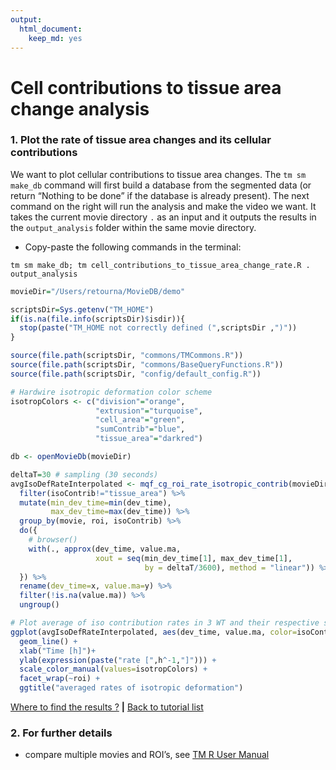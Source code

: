 ```yaml
---
output: 
  html_document: 
    keep_md: yes
---
```


# Cell contributions to tissue area change analysis

### 1. Plot the rate of tissue area changes and its cellular contributions

We want to plot cellular contributions to tissue area changes. The `tm sm make_db` command will first build a database from the segmented data (or return "Nothing to be done" if the database is already present). The next command on the right will run the analysis and make the video we want. It takes the current movie directory `.` as an input and it outputs the results in the `output_analysis` folder within the same movie directory.

* Copy-paste the following commands in the terminal:

```
tm sm make_db; tm cell_contributions_to_tissue_area_change_rate.R . output_analysis
```

```r
movieDir="/Users/retourna/MovieDB/demo"

scriptsDir=Sys.getenv("TM_HOME")
if(is.na(file.info(scriptsDir)$isdir)){
  stop(paste("TM_HOME not correctly defined (",scriptsDir ,")"))
}

source(file.path(scriptsDir, "commons/TMCommons.R"))
source(file.path(scriptsDir, "commons/BaseQueryFunctions.R"))
source(file.path(scriptsDir, "config/default_config.R"))

# Hardwire isotropic deformation color scheme
isotropColors <- c("division"="orange",
                   "extrusion"="turquoise",
                   "cell_area"="green",
                   "sumContrib"="blue",
                   "tissue_area"="darkred")

db <- openMovieDb(movieDir)

deltaT=30 # sampling (30 seconds)
avgIsoDefRateInterpolated <- mqf_cg_roi_rate_isotropic_contrib(movieDir, "raw") %>%
  filter(isoContrib!="tissue_area") %>%
  mutate(min_dev_time=min(dev_time),
         max_dev_time=max(dev_time)) %>% 
  group_by(movie, roi, isoContrib) %>%
  do({
    # browser()
    with(., approx(dev_time, value.ma,
                   xout = seq(min_dev_time[1], max_dev_time[1],
                              by = deltaT/3600), method = "linear")) %>% as.df()
  }) %>%
  rename(dev_time=x, value.ma=y) %>%
  filter(!is.na(value.ma)) %>%
  ungroup() 

# Plot average of iso contribution rates in 3 WT and their respective standard deviation
ggplot(avgIsoDefRateInterpolated, aes(dev_time, value.ma, color=isoContrib)) +
  geom_line() + 
  xlab("Time [h]")+
  ylab(expression(paste("rate [",h^-1,"]"))) +
  scale_color_manual(values=isotropColors) +
  facet_wrap(~roi) +
  ggtitle("averaged rates of isotropic deformation")

```

[Where to find the results ?](../tm_qs_example_data.md#4-look-at-the-results) **|** 
[Back to tutorial list](../tm_qs_example_data.md#3-select-the-analysis-you-are-interested-in)


### 2. For further details

* compare multiple movies and ROI's, see [TM R User Manual](https://mpicbg-scicomp.github.io/tissue_miner/user_manual/TM_R-UserManual.html#comparing-averaged-quantities-between-movies-and-rois)

